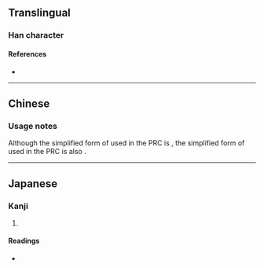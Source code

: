 {{also|儘}}
{{character info/new}}
==Translingual==
{{Han simplified forms|儘|侭|尽|ex=y}}

===Han character===
{{Han char|rn=9|rad=人|as=06|sn=8|four=|canj=OSOY|ids=⿰亻尽}}

====References====
* {{Han ref|kx=0102.291|hdz=10154.081|uh=4FAD|ud=20397}}

----

==Chinese==
{{zh-see|儘|v}}

===Usage notes===
Although the simplified form of {{l|zh|盡}} used in the PRC is {{l|zh|尽}}, the simplified form of {{l|zh|儘}} used in the PRC is also {{l|zh|尽}}.

----

==Japanese==

===Kanji===
{{ja-kanji|grade=|rs=人06|kyu=儘}}

# {{alternative form of|儘|lang=ja}}

====Readings====
* {{ja-readings|on=[[じん]] (jin)|kun=[[ことごとく]] (kotogotoku), [[まま]] (mama)}}